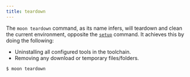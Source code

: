 ```yaml
---
title: teardown
---
```


The `moon teardown` command, as its name infers, will teardown and clean the current environment,
opposite the [`setup`](./setup) command. It achieves this by doing the following:

- Uninstalling all configured tools in the toolchain.
- Removing any download or temporary files/folders.

```shell
$ moon teardown
```
